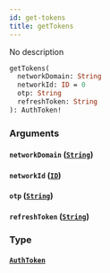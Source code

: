 ```yaml
---
id: get-tokens
title: getTokens
---
```


No description

```graphql
getTokens(
  networkDomain: String
  networkId: ID = 0
  otp: String
  refreshToken: String
): AuthToken!

```

### Arguments

#### `networkDomain` ([`String`](/docs/graphql/scalars/string))

#### `networkId` ([`ID`](/docs/graphql/scalars/id))

#### `otp` ([`String`](/docs/graphql/scalars/string))

#### `refreshToken` ([`String`](/docs/graphql/scalars/string))

### Type

#### [`AuthToken`](/docs/graphql/objects/auth-token)
